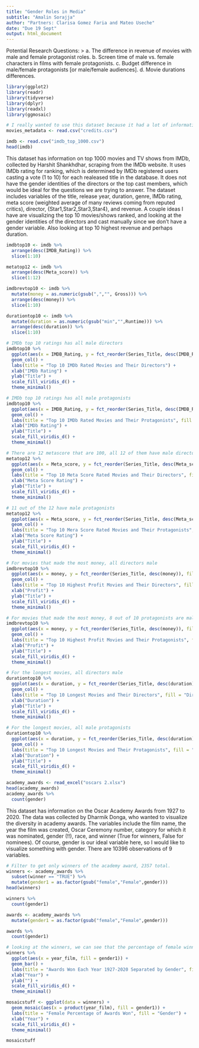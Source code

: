 ```yaml
---
title: "Gender Roles in Media"
subtitle: "Amalin Sorajja"
author: "Partners: Clarisa Gomez Faria and Mateo Useche"
date: "Due 19 Sept"
output: html_document
---
```

Potential Research Questions:
> a. The difference in revenue of movies with male and female protagonist roles.
b. Screen time of male vs. female characters in films with female protagonists.
c. Budget difference in male/female protagonists [or male/female audiences].
d. Movie durations differences.

```r
library(ggplot2)
library(readr)
library(tidyverse)
library(dplyr)
library(readxl)
library(ggmosaic)
```

```r
# I really wanted to use this dataset because it had a lot of information on the gender identities of characters as well as writers and directors of 45,000 movies released on or before July 2017. The data was available in the form of a stringified JSON object, which I wanted to parse the data from, but the end of the string in each row was missing the end bracket. I ran into a lot of errors and couldn't get the data to parse because of the improper structure. Never worked with a JSON object before so maybe there is some solution to extract columns that I don't know about. 
movies_metadata <- read.csv("credits.csv")
```

```r
imdb <- read.csv("imdb_top_1000.csv")
head(imdb)
```

This dataset has information on top 1000 movies and TV shows from IMDb, collected by Harshit Shankhdhar, scraping from the IMDb website. It uses IMDb rating for ranking, which is determined by IMDb registered users casting a vote (1 to 10) for each realeased title in the database. It does not have the gender identities of the directors or the top cast members, which would be ideal for the questions we are trying to answer. The dataset includes variables of the title, release year, duration, genre, IMDb rating, meta score (weighted average of many reviews coming from reputed critics), director, {Star1,Star2,Star3,Star4}, and revenue. A couple ideas I have are visualizing the top 10 movies/shows ranked, and looking at the gender identities of the directors and cast manually since we don't have a gender variable. Also looking at top 10 highest revenue and perhaps duration. 

```r
imdbtop10 <- imdb %>% 
  arrange(desc(IMDB_Rating)) %>%
  slice(1:10)

metatop12 <- imdb %>%
  arrange(desc(Meta_score)) %>%
  slice(1:12)

imdbrevtop10 <- imdb %>%
  mutate(money = as.numeric(gsub(",","", Gross))) %>%
  arrange(desc(money)) %>%
  slice(1:10)

durationtop10 <- imdb %>%
  mutate(duration = as.numeric(gsub("min","",Runtime))) %>%
  arrange(desc(duration)) %>%
  slice(1:10)

# IMDb top 10 ratings has all male directors
imdbtop10 %>% 
  ggplot(aes(x = IMDB_Rating, y = fct_reorder(Series_Title, desc(IMDB_Rating)), fill = Director)) +
  geom_col() +
  labs(title = "Top 10 IMDb Rated Movies and Their Directors") +
  xlab("IMDb Rating") +
  ylab("Title") +
  scale_fill_viridis_d() +
  theme_minimal()

# IMDb top 10 ratings has all male protagonists
imdbtop10 %>% 
  ggplot(aes(x = IMDB_Rating, y = fct_reorder(Series_Title, desc(IMDB_Rating)), fill = Star1)) +
  geom_col() +
  labs(title = "Top 10 IMDb Rated Movies and Their Protagonists", fill = "Protagonist") +
  xlab("IMDb Rating") +
  ylab("Title") +
  scale_fill_viridis_d() +
  theme_minimal()

# There are 12 metascore that are 100, all 12 of them have male directors
metatop12 %>% 
  ggplot(aes(x = Meta_score, y = fct_reorder(Series_Title, desc(Meta_score)), fill = Director)) +
  geom_col() +
  labs(title = "Top 10 Meta Score Rated Movies and Their Directors", fill = "Director") +
  xlab("Meta Score Rating") +
  ylab("Title") +
  scale_fill_viridis_d() +
  theme_minimal()

# 11 out of the 12 have male protagonists
metatop12 %>% 
  ggplot(aes(x = Meta_score, y = fct_reorder(Series_Title, desc(Meta_score)), fill = Star1)) +
  geom_col() +
  labs(title = "Top 10 Mera Score Rated Movies and Their Protagonists", fill = "Protagonist") +
  xlab("Meta Score Rating") +
  ylab("Title") +
  scale_fill_viridis_d() +
  theme_minimal()

# For movies that made the most money, all directors male
imdbrevtop10 %>%
  ggplot(aes(x = money, y = fct_reorder(Series_Title, desc(money)), fill = Director)) +
  geom_col() +
  labs(title = "Top 10 Highest Profit Movies and Their Directors", fill = "Director") +
  xlab("Profit") +
  ylab("Title") +
  scale_fill_viridis_d() +
  theme_minimal()

# For movies that made the most money, 8 out of 10 protagonists are male
imdbrevtop10 %>%
  ggplot(aes(x = money, y = fct_reorder(Series_Title, desc(money)), fill = Star1)) +
  geom_col() +
  labs(title = "Top 10 Highest Profit Movies and Their Protagonists", fill = "Protagonist") +
  xlab("Profit") +
  ylab("Title") +
  scale_fill_viridis_d() +
  theme_minimal()

# For the longest movies, all directors male
durationtop10 %>%
  ggplot(aes(x = duration, y = fct_reorder(Series_Title, desc(duration)), fill = Director)) +
  geom_col() +
  labs(title = "Top 10 Longest Movies and Their Directors", fill = "Director") +
  xlab("Duration") +
  ylab("Title") +
  scale_fill_viridis_d() +
  theme_minimal()

# For the longest movies, all male protagonists
durationtop10 %>%
  ggplot(aes(x = duration, y = fct_reorder(Series_Title, desc(duration)), fill = Star1)) +
  geom_col() +
  labs(title = "Top 10 Longest Movies and Their Protagonists", fill = "Protagonist") +
  xlab("Duration") +
  ylab("Title") +
  scale_fill_viridis_d() +
  theme_minimal()
```

```r
academy_awards <- read_excel("oscars 2.xlsx")
head(academy_awards)
academy_awards %>%
  count(gender)
```

This dataset has information on the Oscar Academy Awards from 1927 to 2020. The data was collected by Dharmik Donga, who wanted to visualize the diversity in academy awards. The variables include the film name, the year the film was created, Oscar Ceremony number, category for which it was nominated, gender (!!), race, and winner (True for winners, False for nominees). Of course, gender is our ideal variable here, so I would like to visualize something with gender. There are 10396 observations of 9 variables. 

```r
# Filter to get only winners of the academy award, 2357 total.
winners <- academy_awards %>%
  subset(winner == "TRUE") %>%
  mutate(gender1 = as.factor(gsub("female","Female",gender)))
head(winners)

winners %>%
  count(gender1)

awards <- academy_awards %>%
  mutate(gender1 = as.factor(gsub("female","Female",gender)))

awards %>%
  count(gender1)

# looking at the winners, we can see that the percentage of female winners increases out of total winners over time
winners %>%
  ggplot(aes(x = year_film, fill = gender1)) +
  geom_bar() +
  labs(title = "Awards Won Each Year 1927-2020 Separated by Gender", fill = "Gender") +
  xlab("Year") +
  ylab("") +
  scale_fill_viridis_d() +
  theme_minimal()

mosaicstuff <- ggplot(data = winners) +
  geom_mosaic(aes(x = product(year_film), fill = gender1)) +
  labs(title = "Female Percentage of Awards Won", fill = "Gender") +
  xlab("Year") +
  scale_fill_viridis_d() +
  theme_minimal()

mosaicstuff
```

